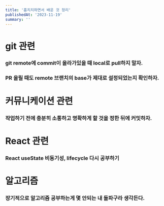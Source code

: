 ```yaml
---
title: '훕치치하면서 배운 것 정리'
publishedAt: '2023-11-19'
summary: ''
---
```


# git 관련

### git remote에 commit이 올라가있을 때 local로 pull하지 말자.

### PR 올릴 때도 remote 브랜치의 base가 제대로 설정되었는지 확인하자.

# 커뮤니케이션 관련

### 작업하기 전에 충분히 소통하고 명확하게 할 것을 정한 뒤에 커밋하자.

# React 관련

### React useState 비동기성, lifecycle 다시 공부하기

# 알고리즘

### 장기적으로 알고리즘 공부하는게 몇 안되는 내 돌파구라 생각든다.

